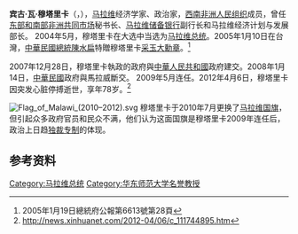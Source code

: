 {{noteTA
|1=zh-tw:穆薩里卡;zh-hant:穆塔里卡;zh-hans:穆塔里卡;
}}
{{Infobox officeholder
| name               = 宾古·瓦·穆塔里卡<br><small>Bingu wa Mutharika</small>
| image              = Bingu Wa Mutharika - World Economic Forum on Africa 2008.jpg
| imagesize          = 
| alt                = 
| caption            = 
| order              = 
| office             = [[马拉维总统|马拉维总统]]  
| term_start         = 2004年5月24日 
| term_end           = {{box|2012年4月6日}}
| vicepresident      = {{Plainlist|
* {{tsl|en|Cassim Chilumpha}}
* [[喬伊斯·班達|喬伊斯·班達]]
}}
| predecessor        = [[巴基利·穆盧齊|巴基利·穆盧齊]] 
| successor          = [[喬伊斯·班達|喬伊斯·班達]] 
| order2             = 第八任
| office2            = 非洲聯盟主席
| term_start2        = 2010年1月31日
| term_end2          = 2011年1月31日 
| predecessor2       = [[穆阿邁爾·卡扎菲|穆阿邁爾·卡扎菲]] 
| successor2         = [[特奧多羅·奧比昂·恩圭馬·姆巴索戈|特奧多羅·奧比昂·恩圭馬·姆巴索戈]]
| birth_date         = {{birth date|df=y|1934|2|24}} 
| birth_place        = {{flag|Nyasaland}}[[喬洛|喬洛]]
| death_date         = {{death date and age|df=y|2012|4|5|1934|2|24}}
| death_place        = {{flag|Malawi|2010}}[[里郎威|里郎威]]
| birthname          = Brightson Webster Ryson Thom
| nationality        = {{flag|Malawi}}
| party              =  [[民主進步黨_(馬拉威)|民主進步黨]] {{small|（2005年－2012年）}} 
| otherparty         = {{tsl|en|United Democratic Front (Malawi)|聯合民主陣線}} {{small|（1986年－2005年）}}
| spouse             = {{Plainlist|
* {{tsl|en|Ethel Mutharika}} {{small|（1984－2007；去世）}}
* {{tsl|en|Callista Chimombo}} {{small|（2010–2012；夫死）}}
}}
| relatives          = [[彼得·穆薩里卡|彼得·穆薩里卡]] {{small|（弟）}}
| children           = 4
| parents            = 
| residence          = 
| alma_mater         = [[德里大學|德里大學]] <br /> [[加州密拉瑪大學|加州密拉瑪大學]] 
| profession         = 经济学家
| website            = 
| footnotes          = 
}}
'''宾古·瓦·穆塔里卡'''（'''{{lang-ny|Bingu wa Mutharika}}'''，{{bd|1934年|2月24日|2012年|4月6日|catIdx=Mutharika}}），[[马拉维|马拉维]]经济学家、政治家，[[西南非洲人民组织|西南非洲人民组织]]成员，曾任[[东部和南部非洲共同市场|东部和南部非洲共同市场]]秘书长、[[马拉维储备银行|马拉维储备银行]]副行长和马拉维经济计划与发展部长。
{{Wikisource|總統華總二榮字第09400002391號令}}
2004年5月，穆塔里卡在大选中当选为[[马拉维总统|马拉维总统]]。2005年1月10日在台灣，[[中華民國總統|中華民國總統]][[陳水扁|陳水扁]]特贈穆塔里卡[[采玉大勳章|采玉大勳章]]。<ref>2005年1月19日總統府公報第6613號第28頁</ref>

2007年12月28日，穆塔里卡執政的政府與[[中華人民共和國|中華人民共和國]]政府建交。2008年1月14日，[[中華民國|中華民國]]政府與馬拉威斷交。
2009年5月连任。2012年4月6日，穆塔里卡因突发心脏停搏逝世，享年78岁。<ref>http://news.xinhuanet.com/2012-04/06/c_111744895.htm</ref>

[[File:Flag_of_Malawi_(2010–2012).svg|thumb]]
穆塔里卡于2010年7月更换了[[马拉维国旗|马拉维国旗]]，但引起众多政府官员和民众不满，他们认为这面国旗是穆塔里卡2009年连任后，政治上日趋[[独裁|独裁]][[专制|专制]]的体现。

==参考资料==
{{reflist}}

{{s-start}}
{{s-off}}
{{succession box|[[巴基利·穆卢齐|巴基利·穆卢齐]]|[[乔伊斯·班达|乔伊斯·班达]]|[[马拉维总统|马拉维总统]]|2004年－{{box|2012年}}}}
{{s-end}}

{{MalawiPresidents}}
{{Authority control}}

{{DEFAULTSORT:Mutharika}}
[[Category:马拉维总统|Category:马拉维总统]]
[[Category:华东师范大学名誉教授|Category:华东师范大学名誉教授]]